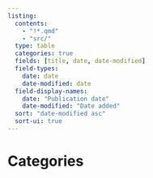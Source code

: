 ```yaml
---
listing:
  contents: 
    - "!*.qmd"
    - "src/"
  type: table
  categories: true
  fields: [title, date, date-modified]
  field-types:
    date: date
    date-modified: date
  field-display-names:
    date: "Publication date"
    date-modified: "Date added"
  sort: "date-modified asc"
  sort-ui: true
---
```


# Categories {.unnumbered}
